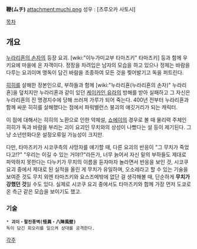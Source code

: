 '''鞭(ムチ)'''
attachment:muchi.png
성우 : [츠루오카 사토시]

[[목차]]

== 개요 ==
[[누라리횬의 손자]]의 등장 요괴. [wiki:"이누가미교부 타마즈키" 타마즈키] 등과 함께 우키요에 마을에 온 자객이다. 정장을 차려입은 남자의 모습을 하고 있으나 정체는 바람을 다루는 요괴이며 맹독이 담긴 바람을 조종하여 모든 것을 찢어발기고 독을 퍼트린다.

[[히히]]를 살해한 장본인으로, 부하들과 함께 [wiki:"누라리횬(누라리횬의 손자)" 누라리횬]을 덮치지만 누라리횬과 같이 있던 [[케이카인 유라]]의 방해를 받아 실패하고 그 자신은 누라리횬의 진 명경지수에 당해 쓰러져 가루가 되어 죽는다. 400년 전부터 누라리횬과 함께 싸운 히히를 살해했다는 점에서 파워밸런스 붕괴의 얘깃거리가 되는 캐릭터.

이 점에 대해서는 히히의 노환으로 인한 약체설, [[쇼에이]]의 경우로 볼 때 물리력 주체인 히히가 독과 바람을 부리는 괴이 요괴인 무치와의 상성이 나빴다는 설 등이 제기된다. 그냥 소년만화다운 설정오류일 가능성이 크지만.

다만, 타마즈키가 시코쿠측의 사망자를 얘기할 때, 다른 요괴의 반응이 "그 무치가 죽었다고!?" "우리는 이길 수 있는 거야!?"라든가, 너무 늙어서 자신 밑의 부하들도 제대로 파악하지 못한다는 다누키가 무치의 이름을 듣자마자 놀라면서 반응을 보인 것, 시코쿠 요괴 중에서 제대로 된 실적을 올린 게 무치가 유일하며, 오소레라고 할 수 있는 기술을 보여준 것도 무치 외엔 타마즈키와 요스즈메밖에 없단 걸 생각해볼 때, 단순하게 '''무치가 강했던 것'''일 수도 있다. 실제로 시코쿠 요괴 중에서도 타마즈키와 함께 가장 먼저 도쿄로 온 측근 같은 모습을 보이기도 했고.

=== 기술 ===
 * '''괴이・팔진풍벽(怪異・八陣風壁)''' 
 독이 담긴 회오리를 일으켜 상대를 공격한다.

[[각주]]
